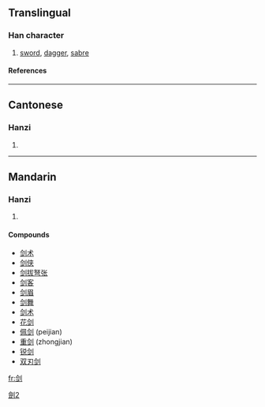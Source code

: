 {{see|劍}}

==Translingual==
===Han character===
{{Han char|rad=刀|as=07|sn=9|four=|canj=人一中弓 (OMLN)}}
# [[sword]], [[dagger]], [[sabre]]
====References====
{{Han ref|kx=0140.291|hdz=10342.070|uh=5251|ud=21073}}
----
==Cantonese==
===Hanzi===
{{yue-hanzi|jyut=|y=gim3}}
# {{defn|Cantonese}}
----
==Mandarin==
===Hanzi===
{{cmn-hanzi|tra=劍|pin=[[jiàn]] ([[jian4]])|wg=chien<sup>4</sup>}}
# {{defn|Mandarin}}

====Compounds====
*[[剑术]]
*[[剑侠]]
*[[剑拔弩张]]
*[[剑客]]
*[[剑眉]]
*[[剑舞]]
*[[剑术]]
*[[花剑]]
*[[佩剑]] (peijian)
*[[重剑]] (zhongjian)
*[[锐剑]]
*[[双刃剑]]

[[Category:CJKV characters simplified differently in Japan and China|劍2]]

[[fr:剑]]